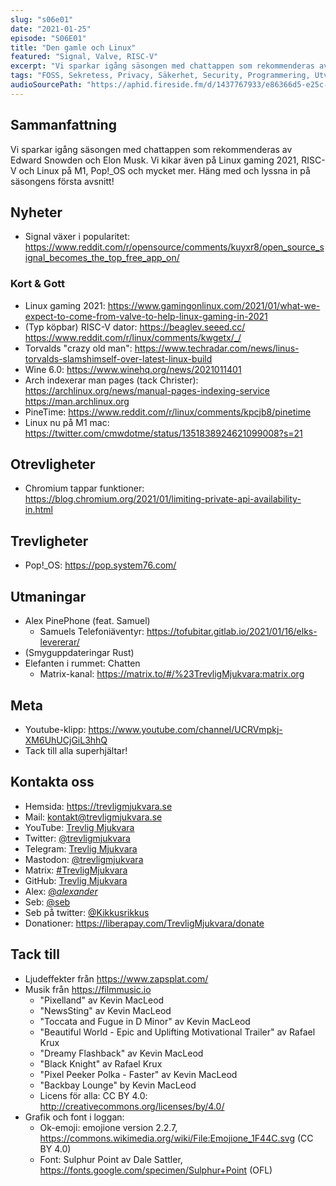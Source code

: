 ```yaml
---
slug: "s06e01"
date: "2021-01-25"
episode: "S06E01"
title: "Den gamle och Linux"
featured: "Signal, Valve, RISC-V"
excerpt: "Vi sparkar igång säsongen med chattappen som rekommenderas av Edward Snowden och Elon Musk. Vi kikar även på Linux gaming 2021, RISC-V och Linux på M1, Pop!_OS och mycket mer. Häng med och lyssna in på säsongens första avsnitt!"
tags: "FOSS, Sekretess, Privacy, Säkerhet, Security, Programmering, Utveckling, Mjukvara, PinePhone, Technology, Linux, Open Source, Pine64, Signal, Valve, Steam, Proton, risc-v, Wine, arch, pinetime, m1, Chromium, pop-os, Matrix, YouTube"
audioSourcePath: "https://aphid.fireside.fm/d/1437767933/e86366d5-e25c-4aab-9a13-33b7144ac160/d554e9d0-bb4d-4134-8221-869f1ebcf148.mp3"
---
```

## Sammanfattning
Vi sparkar igång säsongen med chattappen som rekommenderas av Edward Snowden och Elon Musk. Vi kikar även på Linux gaming 2021, RISC-V och Linux på M1, Pop!_OS och mycket mer. Häng med och lyssna in på säsongens första avsnitt!

## Nyheter
- Signal växer i popularitet: https://www.reddit.com/r/opensource/comments/kuyxr8/open_source_signal_becomes_the_top_free_app_on/

### Kort & Gott 
- Linux gaming 2021: https://www.gamingonlinux.com/2021/01/what-we-expect-to-come-from-valve-to-help-linux-gaming-in-2021
- (Typ köpbar) RISC-V dator: https://beaglev.seeed.cc/ https://www.reddit.com/r/linux/comments/kwgetx/_/
- Torvalds "crazy old man": https://www.techradar.com/news/linus-torvalds-slamshimself-over-latest-linux-build
- Wine 6.0: https://www.winehq.org/news/2021011401
- Arch indexerar man pages (tack Christer): https://archlinux.org/news/manual-pages-indexing-service https://man.archlinux.org 
- PineTime: https://www.reddit.com/r/linux/comments/kpcjb8/pinetime
- Linux nu på M1 mac: https://twitter.com/cmwdotme/status/1351838924621099008?s=21

## Otrevligheter
- Chromium tappar funktioner: https://blog.chromium.org/2021/01/limiting-private-api-availability-in.html

## Trevligheter
- Pop!_OS: https://pop.system76.com/

## Utmaningar
- Alex PinePhone (feat. Samuel) 
    - Samuels Telefoniäventyr: https://tofubitar.gitlab.io/2021/01/16/elks-levererar/
- (Smyguppdateringar Rust)
- Elefanten i rummet: Chatten
  - Matrix-kanal: https://matrix.to/#/%23TrevligMjukvara:matrix.org

## Meta
- Youtube-klipp: https://www.youtube.com/channel/UCRVmpkj-XM6UhUCjGiL3hhQ
- Tack till alla superhjältar!

## Kontakta oss
- Hemsida: https://trevligmjukvara.se
- Mail: kontakt@trevligmjukvara.se
- YouTube: [Trevlig Mjukvara](https://www.youtube.com/channel/UCRVmpkj-XM6UhUCjGiL3hhQ)
- Twitter: [@trevligmjukvara](https://twitter.com/trevligmjukvara)
- Telegram: [Trevlig Mjukvara](https://t.me/trevligmjukvara)
- Mastodon: [@trevligmjukvara](https://fikaverse.club/@trevligmjukvara)
- Matrix: [#TrevligMjukvara](https://matrix.to/#/%23TrevligMjukvara:matrix.org)
- GitHub: [Trevlig Mjukvara](https://github.com/trevligmjukvara)
- Alex: [@_alexander_](https://mastodon.online/@_alexander_)
- Seb: [@seb](https://social.gelotte.dev/@seb)
- Seb på twitter: [@Kikkusrikkus](https://twitter.com/Kikkusrikkus)
- Donationer: https://liberapay.com/TrevligMjukvara/donate

## Tack till
- Ljudeffekter från https://www.zapsplat.com/
- Musik från https://filmmusic.io
  - "Pixelland" av Kevin MacLeod
  - "NewsSting" av Kevin MacLeod
  - "Toccata and Fugue in D Minor" av Kevin MacLeod
  - "Beautiful World - Epic and Uplifting Motivational Trailer" av Rafael Krux
  - "Dreamy Flashback" av Kevin MacLeod
  - "Black Knight" av Rafael Krux
  - "Pixel Peeker Polka - Faster" av Kevin MacLeod
  - "Backbay Lounge" by Kevin MacLeod
  - Licens för alla: CC BY 4.0: http://creativecommons.org/licenses/by/4.0/
- Grafik och font i loggan:
  - Ok-emoji: emojione version 2.2.7, https://commons.wikimedia.org/wiki/File:Emojione_1F44C.svg (CC BY 4.0)
  - Font: Sulphur Point av Dale Sattler, https://fonts.google.com/specimen/Sulphur+Point (OFL)
